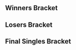 {{DISPLAYTITLE:Well Played 10: ''Melee'' Singles Bracket}}{{SetGame|melee}}
{{tabs static
|name1=Overview
|link1=Well Played/10/Melee
|name2=Singles Pools
|link2=Well Played/10/Melee/Singles Pools
|name3=Singles Bracket
|link3=Well Played/10/Melee/Singles Bracket
|This=3
}}
==Winners Bracket==
{{Template:32DEWBracketA
|tourneylink=Well Played/10/Melee
|tourneyname=Well Played 10

|r1m1p1=n0ne |r1m1p1flag=ni |r1m1p1score=3 |r1m1win=1
|r1m1p2=Inphinitii |r1m1p2flag=ca |r1m1p2score=0
|r1m2p1=Monib |r1m2p1flag=ca |r1m2p1score=3 |r1m2win=1
|r1m2p2=Coriamon |r1m2p2flag=ca |r1m2p2score=0

|r1m3p1=Damian Tyson |r1m3p1flag=ca |r1m3p1score=3 |r1m3win=1
|r1m3p2=Ferox |r1m3p2flag=ca |r1m3p2score=0
|r1m3p1char1=fox |r1m3p2char1=marth |r1m3p1stock1=4 |r1m3p2stock1=0 |r1m3win1=1 |r1m3stage1=Fountain of Dreams
|r1m3p1char2=sheik |r1m3p2char2=marth |r1m3p1stock2=3 |r1m3p2stock2=0 |r1m3win2=1 |r1m3stage2=Final Destination
|r1m3p1char3=fox |r1m3p2char3=marth |r1m3p1stock3=1 |r1m3p2stock3=0 |r1m3win3=1 |r1m3stage3=Yoshi's Story
|r1m3details={{BracketMatchDetails|preview=|lrthread=|interview=|recap=|comment=|live=|vod=https://youtu.be/yXILEkvTW7g}}

|r1m4p1=Lotus |r1m4p1flag=ca |r1m4p1score=3 |r1m4win=1
|r1m4p2=Vell |r1m4p2flag=ca |r1m4p2score=1
|r1m5p1=Coffeeblack |r1m5p1flag=ca |r1m5p1score=3 |r1m5win=1
|r1m5p2=30lb |r1m5p2flag=ca |r1m5p2score=0
|r1m6p1=N0z1ck |r1m6p1flag=ca |r1m6p1score=2 |r1m6win=2
|r1m6p2=Rush |r1m6p2flag=ca |r1m6p2score=3
|r1m7p1=sauc3 |r1m7p1flag=ca |r1m7p1score=3 |r1m7win=1
|r1m7p2=$een |r1m7p2flag=ca |r1m7p2score=0
|r1m8p1=Zuppy |r1m8p1flag=ca |r1m8p1score=3 |r1m8win=1
|r1m8p2=malo |r1m8p2flag=mx |r1m8p2score=1

|r1m9p1=Trulliam |r1m9p1flag=ca |r1m9p1score=3 |r1m9win=1
|r1m9p2=Tsuinami |r1m9p2flag=ca |r1m9p2score=0
|r1m10p1=Bernal |r1m10p1flag=ca |r1m10p1score=3 |r1m10win=1
|r1m10p2=jon |r1m10p2flag=ca |r1m10p2score=0
|r1m11p1=InfernoJesus |r1m11p1flag=ca |r1m11p1score=3 |r1m11win=1
|r1m11p2=Stngr |r1m11p2flag=ca |r1m11p2score=0
|r1m12p1=pr0tein |r1m12p1flag=ca |r1m12p1score=1 |r1m12win=2
|r1m12p2=Towel |r1m12p2flag=ca |r1m12p2score=3
|r1m13p1=Jamrun |r1m13p1flag=ca |r1m13p1score=3 |r1m13win=1
|r1m13p2=Love |r1m13p2flag=ca |r1m13p2score=0
|r1m14p1=Savage |r1m14p1flag=ca |r1m14p1score=3 |r1m14win=1
|r1m14p2=Eon |r1m14p2flag=ca |r1m14p2score=1
|r1m15p1=IB |r1m15p1flag=ca |r1m15p1score=3 |r1m15win=1
|r1m15p2=Toronto Joe |r1m15p2flag=ca |r1m15p2score=1
|r1m16p1=The Engineer |r1m16p1flag=ca |r1m16p1score=3 |r1m16win=1
|r1m16p2=Bri |r1m16p2flag=ca |r1m16p2score=0

|r2m1p1=n0ne |r2m1p1flag=ni |r2m1p1score=3 |r2m1win=1
|r2m1p2=Monib |r2m1p2flag=ca |r2m1p2score=1
|r2m1p1char1=cf |r2m1p2char1=luigi |r2m1p1stock1=0 |r2m1p2stock1=1 |r2m1win1=2 |r2m1stage1=Final Destination
|r2m1p1char2=cf |r2m1p2char2=luigi |r2m1p1stock2=2 |r2m1p2stock2=0 |r2m1win2=1 |r2m1stage2=Battlefield
|r2m1p1char3=cf |r2m1p2char3=luigi |r2m1p1stock3=1 |r2m1p2stock3=0 |r2m1win3=1 |r2m1stage3=Pokémon Stadium
|r2m1p1char4=cf |r2m1p2char4=luigi |r2m1p1stock4=3 |r2m1p2stock4=0 |r2m1win4=1 |r2m1stage4=Fountain of Dreams
|r2m1details={{BracketMatchDetails|preview=|lrthread=|interview=|recap=|comment=|live=|vod=https://youtu.be/EvQtF2xaexA}}

|r2m2p1=Damian Tyson |r2m2p1flag=ca |r2m2p1score=3 |r2m2win=1
|r2m2p2=Lotus |r2m2p2flag=ca |r2m2p2score=0
|r2m3p1=Coffeeblack |r2m3p1flag=ca |r2m3p1score=3 |r2m3win=1
|r2m3p2=Rush |r2m3p2flag=ca |r2m3p2score=0

|r2m4p1=sauc3 |r2m4p1flag=ca |r2m4p1score=3 |r2m4win=1
|r2m4p2=Zuppy |r2m4p2flag=ca |r2m4p2score=1
|r2m4p1char1=fox |r2m4p2char1=peach |r2m4p1stock1=0 |r2m4p2stock1=1 |r2m4win1=2 |r2m4stage1=Battlefield
|r2m4p1char2=fox |r2m4p2char2=peach |r2m4p1stock2=1 |r2m4p2stock2=0 |r2m4win2=1 |r2m4stage2=Battlefield
|r2m4p1char3=fox |r2m4p2char3=fox |r2m4p1stock3=3 |r2m4p2stock3=0 |r2m4win3=1 |r2m4stage3=Pokémon Stadium
|r2m4p1char4=fox |r2m4p2char4=peach |r2m4p1stock4=3 |r2m4p2stock4=0 |r2m4win4=1 |r2m4stage4=Final Destination
|r2m4details={{BracketMatchDetails|preview=|lrthread=|interview=|recap=|comment=|live=|vod=https://youtu.be/WQZOhe3SgPI}}

|r2m5p1=Trulliam |r2m5p1flag=ca |r2m5p1score=3 |r2m5win=1
|r2m5p2=Bernal |r2m5p2flag=ca |r2m5p2score=0
|r2m6p1=InfernoJesus |r2m6p1flag=ca |r2m6p1score=3 |r2m6win=1
|r2m6p2=Towel |r2m6p2flag=ca |r2m6p2score=1
|r2m7p1=Jamrun |r2m7p1flag=ca |r2m7p1score=3 |r2m7win=1
|r2m7p2=Savage |r2m7p2flag=ca |r2m7p2score=0
|r2m8p1=IB |r2m8p1flag=ca |r2m8p1score=3 |r2m8win=1
|r2m8p2=The Engineer |r2m8p2flag=ca |r2m8p2score=0

|r3m1p1=n0ne |r3m1p1flag=ni |r3m1p1score=3 |r3m1win=1
|r3m1p2=Damian Tyson |r3m1p2flag=ca |r3m1p2score=1
|r3m2p1=Coffeeblack |r3m2p1flag=ca |r3m2p1score=1 |r3m2win=2
|r3m2p2=sauc3 |r3m2p2flag=ca |r3m2p2score=3
|r3m3p1=Trulliam |r3m3p1flag=ca |r3m3p1score=3 |r3m3win=1
|r3m3p2=InfernoJesus |r3m3p2flag=ca |r3m3p2score=1

|r3m4p1=Jamrun |r3m4p1flag=ca |r3m4p1score=0 |r3m4win=2
|r3m4p2=IB |r3m4p2flag=ca |r3m4p2score=3
|r3m4p1char1=peach |r3m4p2char1=marth |r3m4p1stock1=0 |r3m4p2stock1=2 |r3m4win1=2 |r3m4stage1=Battlefield
|r3m4p1char2=peach |r3m4p2char2=marth |r3m4p1stock2=0 |r3m4p2stock2=1 |r3m4win2=2 |r3m4stage2=Dream Land
|r3m4p1char3=peach |r3m4p2char3=marth |r3m4p1stock3=0 |r3m4p2stock3=1 |r3m4win3=2 |r3m4stage3=Dream Land
|r3m4details={{BracketMatchDetails|preview=|lrthread=|interview=|recap=|comment=|live=|vod=https://youtu.be/DcHwNeIJh8c}}

|r4m1p1=n0ne |r4m1p1flag=ni |r4m1p1score=3 |r4m1win=1
|r4m1p2=sauc3 |r4m1p2flag=ca |r4m1p2score=2
|r4m1p1char1=cf |r4m1p2char1=fox |r4m1p1stock1=0 |r4m1p2stock1=1 |r4m1win1=2 |r4m1stage1=Yoshi's Story
|r4m1p1char2=cf |r4m1p2char2=fox |r4m1p1stock2=1 |r4m1p2stock2=0 |r4m1win2=1 |r4m1stage2=Battlefield
|r4m1p1char3=cf |r4m1p2char3=fox |r4m1p1stock3=0 |r4m1p2stock3=2 |r4m1win3=2 |r4m1stage3=Pokémon Stadium
|r4m1p1char4=cf |r4m1p2char4=fox |r4m1p1stock4=1 |r4m1p2stock4=0 |r4m1win4=1 |r4m1stage4=Dream Land
|r4m1p1char5=cf |r4m1p2char5=fox |r4m1p1stock5=1 |r4m1p2stock5=0 |r4m1win5=1 |r4m1stage5=Final Destination
|r4m1details={{BracketMatchDetails|preview=|lrthread=|interview=|recap=|comment=|live=|vod=https://youtu.be/9iSBpr-HTS4}}

|r4m2p1=Trulliam |r4m2p1flag=ca |r4m2p1score=3 |r4m2win=1
|r4m2p2=IB |r4m2p2flag=ca |r4m2p2score=2
|r4m2p1char1=falco |r4m2p2char1=marth |r4m2p1stock1=0 |r4m2p2stock1=2 |r4m2win1=2 |r4m2stage1=Battlefield
|r4m2p1char2=falco |r4m2p2char2=marth |r4m2p1stock2=2 |r4m2p2stock2=0 |r4m2win2=1 |r4m2stage2=Yoshi's Story
|r4m2p1char3=falco |r4m2p2char3=marth |r4m2p1stock3=1 |r4m2p2stock3=0 |r4m2win3=1 |r4m2stage3=Final Destination
|r4m2p1char4=falco |r4m2p2char4=marth |r4m2p1stock4=0 |r4m2p2stock4=2 |r4m2win4=2 |r4m2stage4=Final Destination
|r4m2p1char5=falco |r4m2p2char5=marth |r4m2p1stock5=1 |r4m2p2stock5=0 |r4m2win5=1 |r4m2stage5=Fountain of Dreams
|r4m2details={{BracketMatchDetails|preview=|lrthread=|interview=|recap=|comment=|live=|vod=https://youtu.be/lPsIMeH6s8o}}
}}

==Losers Bracket==
{{32DELBracketSmwA
|tourneylink=Well Played/10/Melee
|tourneyname=Well Played 10
|l1placement=25-32
|l2placement=17-24
|l3placement=13-16
|l4placement=9-12
|l5placement=7-8
|l6placement=5-6

|l1m1p1=Inphinitii |l1m1p1flag=ca |l1m1p1score=3 |l1m1win=1
|l1m1p2=Coriamon |l1m1p2flag=ca |l1m1p2score=0
|l1m2p1=Ferox |l1m2p1flag=ca |l1m2p1score=3 |l1m2win=1
|l1m2p2=Vell |l1m2p2flag=ca |l1m2p2score=0
|l1m3p1=30lb |l1m3p1flag=ca |l1m3p1score=0 |l1m3win=2
|l1m3p2=N0z1ck |l1m3p2flag=ca |l1m3p2score=3
|l1m4p1=$een |l1m4p1flag=ca |l1m4p1score=1 |l1m4win=2
|l1m4p2=malo |l1m4p2flag=mx |l1m4p2score=3
|l1m5p1=Tsuinami |l1m5p1flag=ca |l1m5p1score=1 |l1m5win=2
|l1m5p2=jon |l1m5p2flag=ca |l1m5p2score=3
|l1m6p1=Stngr |l1m6p1flag=ca |l1m6p1score=0 |l1m6win=2
|l1m6p2=pr0tein |l1m6p2flag=ca |l1m6p2score=3
|l1m7p1=Love |l1m7p1flag=ca |l1m7p1score=1 |l1m7win=2
|l1m7p2=Eon |l1m7p2flag=ca |l1m7p2score=3
|l1m8p1=Toronto Joe |l1m8p1flag=ca |l1m8p1score=3 |l1m8win=1
|l1m8p2=Bri |l1m8p2flag=ca |l1m8p2score=0

|l2m1p1=The Engineer |l2m1p1flag=ca |l2m1p1score=3 |l2m1win=1
|l2m1p2=Inphinitii |l2m1p2flag=ca |l2m1p2score=0
|l2m2p1=Savage |l2m2p1flag=ca |l2m2p1score=1 |l2m2win=2
|l2m2p2=Ferox |l2m2p2flag=ca |l2m2p2score=3
|l2m3p1=Towel |l2m3p1flag=ca |l2m3p1score=0 |l2m3win=2
|l2m3p2=N0z1ck |l2m3p2flag=ca |l2m3p2score=3
|l2m4p1=Bernal |l2m4p1flag=ca |l2m4p1score=3 |l2m4win=1
|l2m4p2=malo |l2m4p2flag=mx |l2m4p2score=2
|l2m5p1=Zuppy |l2m5p1flag=ca |l2m5p1score=3 |l2m5win=1
|l2m5p2=jon |l2m5p2flag=ca |l2m5p2score=2
|l2m6p1=Rush |l2m6p1flag=ca |l2m6p1score=3 |l2m6win=1
|l2m6p2=pr0tein |l2m6p2flag=ca |l2m6p2score=1
|l2m7p1=Lotus |l2m7p1flag=ca |l2m7p1score=0 |l2m7win=2
|l2m7p2=Eon |l2m7p2flag=ca |l2m7p2score=3
|l2m8p1=Monib |l2m8p1flag=ca |l2m8p1score=3 |l2m8win=1
|l2m8p2=Toronto Joe |l2m8p2flag=ca |l2m8p2score=2

|l3m1p1=The Engineer |l3m1p1flag=ca |l3m1p1score=1 |l3m1win=2
|l3m1p2=Ferox |l3m1p2flag=ca |l3m1p2score=3
|l3m2p1=N0z1ck |l3m2p1flag=ca |l3m2p1score=0 |l3m2win=2
|l3m2p2=Bernal |l3m2p2flag=ca |l3m2p2score=3
|l3m3p1=Zuppy |l3m3p1flag=ca |l3m3p1score=2 |l3m3win=2
|l3m3p2=Rush |l3m3p2flag=ca |l3m3p2score=3
|l3m4p1=Eon |l3m4p1flag=ca |l3m4p1score=1 |l3m4win=2
|l3m4p2=Monib |l3m4p2flag=ca |l3m4p2score=3

|l4m1p1=Coffeeblack |l4m1p1flag=ca |l4m1p1score=3 |l4m1win=1
|l4m1p2=Ferox |l4m1p2flag=ca |l4m1p2score=0
|l4m2p1=Damian Tyson |l4m2p1flag=ca |l4m2p1score=3 |l4m2win=1
|l4m2p2=Bernal |l4m2p2flag=ca |l4m2p2score=0
|l4m3p1=Jamrun |l4m3p1flag=ca |l4m3p1score=3 |l4m3win=1
|l4m3p2=Rush |l4m3p2flag=ca |l4m3p2score=1
|l4m4p1=InfernoJesus |l4m4p1flag=ca |l4m4p1score=3 |l4m4win=1
|l4m4p2=Monib |l4m4p2flag=ca |l4m4p2score=1

|l5m1p1=Coffeeblack |l5m1p1flag=ca |l5m1p1score=3 |l5m1win=1
|l5m1p2=Damian Tyson |l5m1p2flag=ca |l5m1p2score=1
|l5m1p1char1=cf |l5m1p2char1=fox |l5m1p1stock1=1 |l5m1p2stock1=0 |l5m1win1=1 |l5m1stage1=Fountain of Dreams
|l5m1p1char2=cf |l5m1p2char2=fox |l5m1p1stock2=0 |l5m1p2stock2=1 |l5m1win2=2 |l5m1stage2=Final Destination
|l5m1p1char3=cf |l5m1p2char3=fox |l5m1p1stock3=1 |l5m1p2stock3=0 |l5m1win3=1 |l5m1stage3=Dream Land
|l5m1p1char4=cf |l5m1p2char4=fox |l5m1p1stock4=1 |l5m1p2stock4=0 |l5m1win4=1 |l5m1stage4=Yoshi's Story
|l5m1details={{BracketMatchDetails|preview=|lrthread=|interview=|recap=|comment=|live=|vod=https://youtu.be/czD8KzwWE3k}}

|l5m2p1=Jamrun |l5m2p1flag=ca |l5m2p1score=3 |l5m2win=1
|l5m2p2=InfernoJesus |l5m2p2flag=ca |l5m2p2score=0

|l6m1p1=IB |l6m1p1flag=ca |l6m1p1score=0 |l6m1win=2
|l6m1p2=Coffeeblack |l6m1p2flag=ca |l6m1p2score=3
|l6m1p1char1=marth |l6m1p2char1=cf |l6m1p1stock1=0 |l6m1p2stock1=2 |l6m1win1=2 |l6m1stage1=Battlefield
|l6m1p1char2=marth |l6m1p2char2=cf |l6m1p1stock2=0 |l6m1p2stock2=1 |l6m1win2=2 |l6m1stage2=Final Destination
|l6m1p1char3=marth |l6m1p2char3=cf |l6m1p1stock3=0 |l6m1p2stock3=3 |l6m1win3=2 |l6m1stage3=Yoshi's Story
|l6m1details={{BracketMatchDetails|preview=|lrthread=|interview=|recap=|comment=|live=|vod=https://youtu.be/9SYLytfQfuY}}

|l6m2p1=sauc3 |l6m2p1flag=ca |l6m2p1score=1 |l6m2win=2
|l6m2p2=Jamrun |l6m2p2flag=ca |l6m2p2score=3
|l6m2p1char1=fox |l6m2p2char1=peach |l6m2p1stock1=0 |l6m2p2stock1=1 |l6m2win1=2 |l6m2stage1=Battlefield
|l6m2p1char2=fox |l6m2p2char2=peach |l6m2p1stock2=0 |l6m2p2stock2=1 |l6m2win2=2 |l6m2stage2=Pokémon Stadium
|l6m2p1char3=fox |l6m2p2char3=peach |l6m2p1stock3=1 |l6m2p2stock3=0 |l6m2win3=1 |l6m2stage3=Final Destination
|l6m2p1char4=fox |l6m2p2char4=peach |l6m2p1stock4=0 |l6m2p2stock4=1 |l6m2win4=2 |l6m2stage4=Fountain of Dreams
|l6m2details={{BracketMatchDetails|preview=|lrthread=|interview=|recap=|comment=|live=|vod=https://youtu.be/PbQ-pecCvBc}}
}}
<onlyinclude>
==Final Singles Bracket==
{{DEFinalSmwBracket
|tourneylink=Well Played/10/Melee
|tourneyname=Well Played 10
|l1placement=4
|r2placement=3
|r3loserplacement=2
|r3winnerplacement=1
|column-width=200
|column-width-finals=255
|export_score=true

<!-- FROM WINNERS -->
|r1m1p1=n0ne |r1m1p1flag=ni |r1m1p1score=3
|r1m1p2=Trulliam |r1m1p2flag=ca |r1m1p2score=2
|r1m1win=1
|r1m1p1char1=cf |r1m1p2char1=falco |r1m1p1stock1=0 |r1m1p2stock1=1 |r1m1win1=2 |r1m1stage1=Fountain of Dreams
|r1m1p1char2=cf |r1m1p2char2=falco |r1m1p1stock2=2 |r1m1p2stock2=0 |r1m1win2=1 |r1m1stage2=Dream Land
|r1m1p1char3=cf |r1m1p2char3=falco |r1m1p1stock3=1 |r1m1p2stock3=0 |r1m1win3=1 |r1m1stage3=Final Destination
|r1m1p1char4=cf |r1m1p2char4=falco |r1m1p1stock4=0 |r1m1p2stock4=2 |r1m1win4=2 |r1m1stage4=Yoshi's Story
|r1m1p1char5=cf |r1m1p2char5=falco |r1m1p1stock5=1 |r1m1p2stock5=0 |r1m1win5=1 |r1m1stage5=Battlefield
|r1m1details={{BracketMatchDetails|preview=|lrthread=|interview=|recap=|comment=|live=|vod=https://youtu.be/0ATSd2kuGY4}}

<!-- FROM LOSERS -->
|l1m1p1=Coffeeblack |l1m1p1flag=ca |l1m1p1score=3
|l1m1p2=Jamrun |l1m1p2flag=ca |l1m1p2score=2
|l1m1win=1
|l1m1p1char1=cf |l1m1p2char1=peach |l1m1p1stock1=0 |l1m1p2stock1=1 |l1m1win1=2 |l1m1stage1=Dream Land
|l1m1p1char2=cf |l1m1p2char2=peach |l1m1p1stock2=2 |l1m1p2stock2=0 |l1m1win2=1 |l1m1stage2=Pokémon Stadium
|l1m1p1char3=cf |l1m1p2char3=peach |l1m1p1stock3=1 |l1m1p2stock3=0 |l1m1win3=1 |l1m1stage3=Fountain of Dreams
|l1m1p1char4=cf |l1m1p2char4=peach |l1m1p1stock4=1 |l1m1p2stock4=0 |l1m1win4=1 |l1m1stage4=Battlefield
|l1m1details={{BracketMatchDetails|preview=|lrthread=|interview=|recap=|comment=|live=|vod=https://youtu.be/4c5r3M7ybIU}}

<!-- LOSERS FINALS -->
|r2m1p1=Trulliam |r2m1p1flag=ca |r2m1p1score=3
|r2m1p2=Coffeeblack |r2m1p2flag=ca |r2m1p2score=1
|r2m1win=1
|r2m1p1char1=falco |r2m1p2char1=cf |r2m1p1stock1=1 |r2m1p2stock1=0 |r2m1win1=1 |r2m1stage1=Fountain of Dreams
|r2m1p1char2=falco |r2m1p2char2=cf |r2m1p1stock2=0 |r2m1p2stock2=1 |r2m1win2=2 |r2m1stage2=Dream Land
|r2m1p1char3=falco |r2m1p2char3=cf |r2m1p1stock3=1 |r2m1p2stock3=0 |r2m1win3=1 |r2m1stage3=Yoshi's Story
|r2m1p1char4=falco |r2m1p2char4=cf |r2m1p1stock4=3 |r2m1p2stock4=0 |r2m1win4=1 |r2m1stage4=Battlefield
|r2m1details={{BracketMatchDetails|preview=|lrthread=|interview=|recap=|comment=|live=|vod=https://youtu.be/XCbC0ivUmu4}}

<!-- GRAND FINALS -->
|r3m1p1=n0ne |r3m1p1flag=ni |r3m1p1score=2 |r3m2p1score=3
|r3m1p2=Trulliam |r3m1p2flag=ca |r3m1p2score=3 |r3m2p2score=1
|r3m1win=1
|r3m1p1char1=cf |r3m1p2char1=falco |r3m1p1stock1=1 |r3m1p2stock1=0 |r3m1win1=1 |r3m1stage1=Battlefield
|r3m1p1char2=cf |r3m1p2char2=falco |r3m1p1stock2=0 |r3m1p2stock2=2 |r3m1win2=2 |r3m1stage2=Yoshi's Story
|r3m1p1char3=cf |r3m1p2char3=falco |r3m1p1stock3=3 |r3m1p2stock3=0 |r3m1win3=1 |r3m1stage3=Dream Land
|r3m1p1char4=cf |r3m1p2char4=falco |r3m1p1stock4=0 |r3m1p2stock4=1 |r3m1win4=2 |r3m1stage4=Fountain of Dreams
|r3m1p1char5=cf |r3m1p2char5=falco |r3m1p1stock5=0 |r3m1p2stock5=3 |r3m1win5=2 |r3m1stage5=Pokémon Stadium
|r3m1details={{BracketMatchDetails|preview=|lrthread=|interview=|recap=|comment=|live=|vod=https://youtu.be/0M4qEn4gNqA}}

|r3m2p1char1=cf |r3m2p2char1=falco |r3m2p1stock1=2 |r3m2p2stock1=0 |r3m2win1=1 |r3m2stage1=Battlefield
|r3m2p1char2=cf |r3m2p2char2=falco |r3m2p1stock2=1 |r3m2p2stock2=0 |r3m2win2=1 |r3m2stage2=Yoshi's Story
|r3m2p1char3=cf |r3m2p2char3=falco |r3m2p1stock3=0 |r3m2p2stock3=1 |r3m2win3=2 |r3m2stage3=Yoshi's Story
|r3m2p1char4=cf |r3m2p2char4=falco |r3m2p1stock4=2 |r3m2p2stock4=0 |r3m2win4=1 |r3m2stage4=Dream Land
}}
</onlyinclude>
